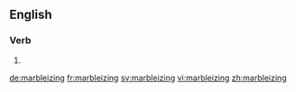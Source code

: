 ==English==

===Verb===
{{head|en}}

# {{present participle of|marbleize|lang=en}}

[[de:marbleizing]]
[[fr:marbleizing]]
[[sv:marbleizing]]
[[vi:marbleizing]]
[[zh:marbleizing]]